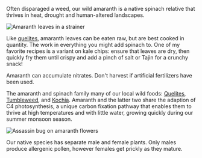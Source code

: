 Often disparaged a weed, our wild amaranth is a native spinach relative that thrives in heat, drought and human-altered landscapes.

![Amaranth leaves in a strainer](/assets/amaranthus/img/leaves.jpg "Wild amaranth leaves mixed with a few from cultivated Komo or Hopi Red Dye amaranth.")

Like [quelites](chenopodium), amaranth leaves can be eaten raw, but are best cooked in quantity. The work in everything you might add spinach to. One of my favorite recipes is a variant on kale chips: ensure that leaves are dry, then quickly fry them until crispy and add a pinch of salt or Tajin for a crunchy snack!

Amaranth can accumulate nitrates. Don't harvest if artificial fertilizers have been used.

The amaranth and spinach family many of our local wild foods: [Quelites](chenopodium), [Tumbleweed](salsola), and [Kochia](bassia). Amaranth and the latter two share the adaption of C4 photosynthesis, a unique carbon fixation pathway that enables them to thrive at high temperatures and with little water, growing quickly during our summer monsoon season.

![Assassin bug on amaranth flowers](/assets/amaranthus/img/bug.jpg "The spiny flowers on female amaranth plant provide home for insects like this baby assassin bug.")

Our native species has separate male and female plants. Only males produce allergenic pollen, however females get prickly as they mature.
